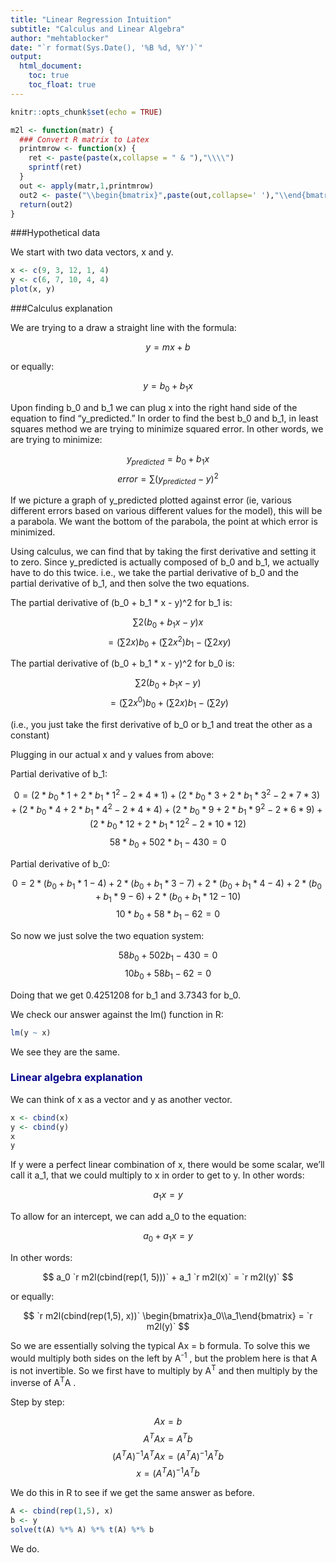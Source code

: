 ---
title: "Linear Regression Intuition"
subtitle: "Calculus and Linear Algebra"
author: "mehtablocker"
date: "`r format(Sys.Date(), '%B %d, %Y')`"
output:
  html_document:
    toc: true
    toc_float: true
---

<style type="text/css">
h3 {
  color: DarkBlue;
}
</style>

```{r setup, include=FALSE}
knitr::opts_chunk$set(echo = TRUE)

m2l <- function(matr) {
  ### Convert R matrix to Latex
  printmrow <- function(x) {
    ret <- paste(paste(x,collapse = " & "),"\\\\")
    sprintf(ret)
  }
  out <- apply(matr,1,printmrow)
  out2 <- paste("\\begin{bmatrix}",paste(out,collapse=' '),"\\end{bmatrix}")
  return(out2)
}

```

###Hypothetical data

We start with two data vectors, x and y.

```{r x_and_y}
x <- c(9, 3, 12, 1, 4)
y <- c(6, 7, 10, 4, 4)
plot(x, y)
```

###Calculus explanation

We are trying to a draw a straight line with the formula:

$$ y = mx + b $$

or equally:

$$ y = b_0 + b_1 x $$

Upon finding b_0 and b_1 we can plug x into the right hand side of the equation to find "y_predicted." In order to find the best b_0 and b_1, in least squares method we are trying to minimize squared error. In other words, we are trying to minimize:

$$ y_{predicted} = b_0 + b_1 x $$
$$ error = \sum(y_{predicted} - y)^2 $$

If we picture a graph of y_predicted plotted against error (ie, various different errors based on various different values for the model), this will be a parabola. We want the bottom of the parabola, the point at which error is minimized.

Using calculus, we can find that by taking the first derivative and setting it to zero. Since y_predicted is actually composed of b_0 and b_1, we actually have to do this twice. i.e., we take the partial derivative of b_0 and the partial derivative of b_1, and then solve the two equations.

The partial derivative of (b_0 + b_1 * x - y)^2 for b_1 is:

$$ \sum 2 (b_0 + b_1 x - y) x $$
$$ = (\sum 2 x) b_0 + (\sum 2 x^2) b_1 - (\sum 2 x y) $$

The partial derivative of (b_0 + b_1 * x - y)^2 for b_0 is:

$$ \sum 2 (b_0 + b_1 x - y) $$
$$ = (\sum 2 x^0) b_0 + (\sum 2 x) b_1 - (\sum 2 y) $$

(i.e., you just take the first derivative of b_0 or b_1 and treat the other as a constant)

Plugging in our actual x and y values from above:

Partial derivative of b_1:

$$ 0 = (2*b_0*1 + 2*b_1*1^2 - 2*4*1) + (2*b_0*3 + 2*b_1*3^2 - 2*7*3) + (2*b_0*4 + 2*b_1*4^2 - 2*4*4) + (2*b_0*9 + 2*b_1*9^2 - 2*6*9) + (2*b_0*12 + 2*b_1*12^2 - 2*10*12) $$
$$ 58*b_0 + 502*b_1 - 430 = 0 $$

Partial derivative of b_0:

$$ 0 = 2*(b_0 + b_1 * 1 - 4) + 2*(b_0 + b_1 * 3 - 7) + 2*(b_0 + b_1 * 4 - 4) + 2*(b_0 + b_1 * 9 - 6) + 2*(b_0 + b_1 * 12 - 10) $$
$$ 10*b_0 + 58*b_1 - 62 = 0 $$

So now we just solve the two equation system:

$$ 58 b_0 + 502 b_1 - 430 = 0 $$
$$ 10 b_0 + 58 b_1 - 62 = 0 $$

Doing that we get 0.4251208 for b_1 and 3.7343 for b_0.

We check our answer against the lm() function in R:

```{r lm_func}
lm(y ~ x)
```

We see they are the same.

### Linear algebra explanation

We can think of x as a vector and y as another vector. 

```{r xy_vecs}
x <- cbind(x)
y <- cbind(y)
x
y
```

If y were a perfect linear combination of x, there would be some scalar, we'll call it a_1, that we could multiply to x in order to get to y. In other words:

$$ a_1 x = y $$

To allow for an intercept, we can add a_0 to the equation:

$$ a_0 + a_1 x = y $$

In other words:

$$ a_0 `r m2l(cbind(rep(1, 5)))` + a_1 `r m2l(x)` = `r m2l(y)` $$

or equally:

$$ `r m2l(cbind(rep(1,5), x))` \begin{bmatrix}a_0\\a_1\end{bmatrix} = `r m2l(y)` $$

So we are essentially solving the typical Ax = b formula. To solve this we would multiply both sides on the left by A^-1^ , but the problem here is that A is not invertible. So we first have to multiply by A^T^ and then multiply by the inverse of A^T^A .

Step by step:

$$ A x = b $$
$$ A^T A x = A^T b $$
$$ (A^T A)^{-1} A^T A x = (A^T A)^{-1} A^T b $$
$$ x = (A^T A)^{-1} A^T b $$

We do this in R to see if we get the same answer as before.

```{r ax_b}
A <- cbind(rep(1,5), x)
b <- y
solve(t(A) %*% A) %*% t(A) %*% b
```

We do.
